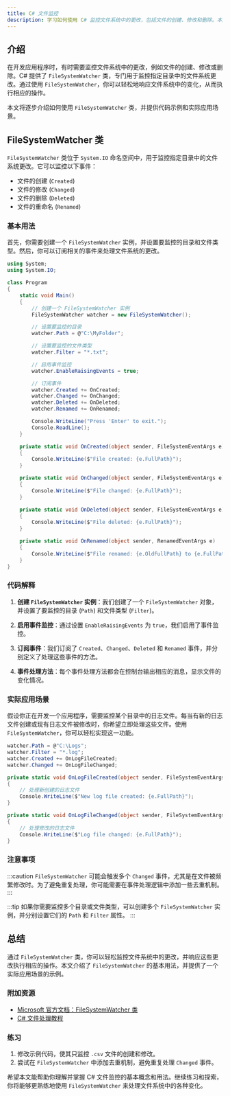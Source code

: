 ```yaml
---
title: C# 文件监控
description: 学习如何使用 C# 监控文件系统中的更改，包括文件的创建、修改和删除。本文适合初学者，包含代码示例和实际应用场景。
---
```


## 介绍

在开发应用程序时，有时需要监控文件系统中的更改，例如文件的创建、修改或删除。C# 提供了 `FileSystemWatcher` 类，专门用于监控指定目录中的文件系统更改。通过使用 `FileSystemWatcher`，你可以轻松地响应文件系统中的变化，从而执行相应的操作。

本文将逐步介绍如何使用 `FileSystemWatcher` 类，并提供代码示例和实际应用场景。

## FileSystemWatcher 类

`FileSystemWatcher` 类位于 `System.IO` 命名空间中，用于监控指定目录中的文件系统更改。它可以监控以下事件：

- 文件的创建 (`Created`)
- 文件的修改 (`Changed`)
- 文件的删除 (`Deleted`)
- 文件的重命名 (`Renamed`)

### 基本用法

首先，你需要创建一个 `FileSystemWatcher` 实例，并设置要监控的目录和文件类型。然后，你可以订阅相关的事件来处理文件系统的更改。

```csharp
using System;
using System.IO;

class Program
{
    static void Main()
    {
        // 创建一个 FileSystemWatcher 实例
        FileSystemWatcher watcher = new FileSystemWatcher();

        // 设置要监控的目录
        watcher.Path = @"C:\MyFolder";

        // 设置要监控的文件类型
        watcher.Filter = "*.txt";

        // 启用事件监控
        watcher.EnableRaisingEvents = true;

        // 订阅事件
        watcher.Created += OnCreated;
        watcher.Changed += OnChanged;
        watcher.Deleted += OnDeleted;
        watcher.Renamed += OnRenamed;

        Console.WriteLine("Press 'Enter' to exit.");
        Console.ReadLine();
    }

    private static void OnCreated(object sender, FileSystemEventArgs e)
    {
        Console.WriteLine($"File created: {e.FullPath}");
    }

    private static void OnChanged(object sender, FileSystemEventArgs e)
    {
        Console.WriteLine($"File changed: {e.FullPath}");
    }

    private static void OnDeleted(object sender, FileSystemEventArgs e)
    {
        Console.WriteLine($"File deleted: {e.FullPath}");
    }

    private static void OnRenamed(object sender, RenamedEventArgs e)
    {
        Console.WriteLine($"File renamed: {e.OldFullPath} to {e.FullPath}");
    }
}
```

### 代码解释

1. **创建 `FileSystemWatcher` 实例**：我们创建了一个 `FileSystemWatcher` 对象，并设置了要监控的目录 (`Path`) 和文件类型 (`Filter`)。

2. **启用事件监控**：通过设置 `EnableRaisingEvents` 为 `true`，我们启用了事件监控。

3. **订阅事件**：我们订阅了 `Created`、`Changed`、`Deleted` 和 `Renamed` 事件，并分别定义了处理这些事件的方法。

4. **事件处理方法**：每个事件处理方法都会在控制台输出相应的消息，显示文件的变化情况。

### 实际应用场景

假设你正在开发一个应用程序，需要监控某个目录中的日志文件。每当有新的日志文件创建或现有日志文件被修改时，你希望立即处理这些文件。使用 `FileSystemWatcher`，你可以轻松实现这一功能。

```csharp
watcher.Path = @"C:\Logs";
watcher.Filter = "*.log";
watcher.Created += OnLogFileCreated;
watcher.Changed += OnLogFileChanged;

private static void OnLogFileCreated(object sender, FileSystemEventArgs e)
{
    // 处理新创建的日志文件
    Console.WriteLine($"New log file created: {e.FullPath}");
}

private static void OnLogFileChanged(object sender, FileSystemEventArgs e)
{
    // 处理修改的日志文件
    Console.WriteLine($"Log file changed: {e.FullPath}");
}
```

### 注意事项

:::caution
`FileSystemWatcher` 可能会触发多个 `Changed` 事件，尤其是在文件被频繁修改时。为了避免重复处理，你可能需要在事件处理逻辑中添加一些去重机制。
:::

:::tip
如果你需要监控多个目录或文件类型，可以创建多个 `FileSystemWatcher` 实例，并分别设置它们的 `Path` 和 `Filter` 属性。
:::

## 总结

通过 `FileSystemWatcher` 类，你可以轻松监控文件系统中的更改，并响应这些更改执行相应的操作。本文介绍了 `FileSystemWatcher` 的基本用法，并提供了一个实际应用场景的示例。

### 附加资源

- [Microsoft 官方文档：FileSystemWatcher 类](https://docs.microsoft.com/en-us/dotnet/api/system.io.filesystemwatcher?view=net-6.0)
- [C# 文件处理教程](https://example.com/csharp-file-handling)

### 练习

1. 修改示例代码，使其只监控 `.csv` 文件的创建和修改。
2. 尝试在 `FileSystemWatcher` 中添加去重机制，避免重复处理 `Changed` 事件。

希望本文能帮助你理解并掌握 C# 文件监控的基本概念和用法。继续练习和探索，你将能够更熟练地使用 `FileSystemWatcher` 来处理文件系统中的各种变化。